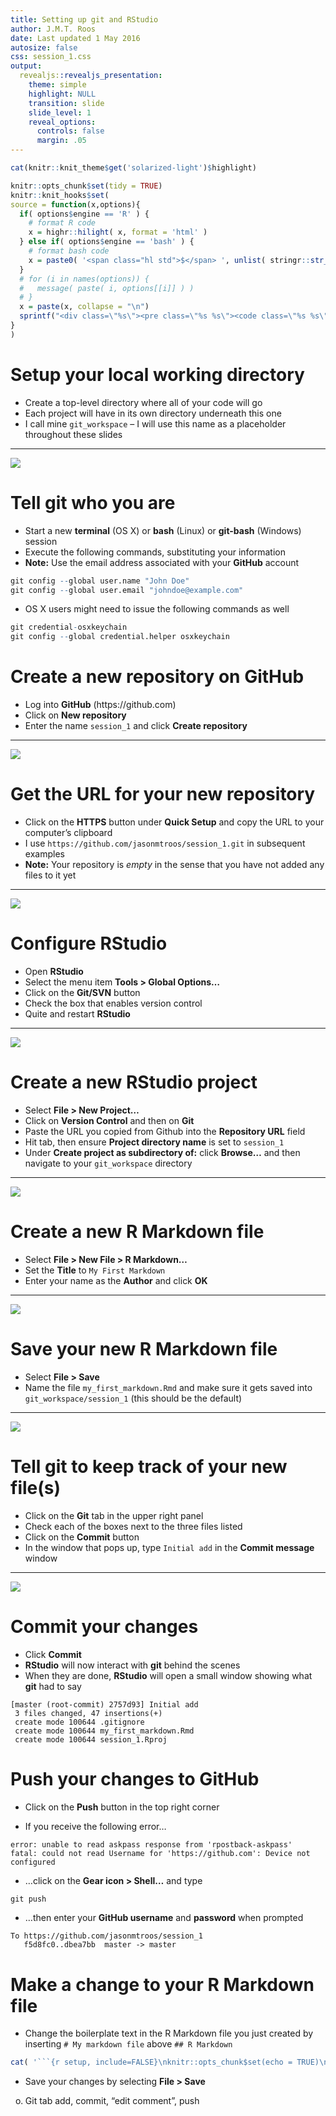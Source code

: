 ```yaml
---
title: Setting up git and RStudio
author: J.M.T. Roos
date: Last updated 1 May 2016
autosize: false
css: session_1.css
output: 
  revealjs::revealjs_presentation:
    theme: simple
    highlight: NULL
    transition: slide
    slide_level: 1
    reveal_options:
      controls: false
      margin: .05
---
```




```r
cat(knitr::knit_theme$get('solarized-light')$highlight)
```
```r
knitr::opts_chunk$set(tidy = TRUE)
knitr::knit_hooks$set(
source = function(x,options){
  if( options$engine == 'R' ) {
    # format R code
    x = highr::hilight( x, format = 'html' )
  } else if( options$engine == 'bash' ) {
    # format bash code
    x = paste0( '<span class="hl std">$</span> ', unlist( stringr::str_split( x, '\\n' ) ), '\n', collapse = '' )
  }
  # for (i in names(options)) {
  #   message( paste( i, options[[i]] ) )
  # }
  x = paste(x, collapse = "\n")
  sprintf("<div class=\"%s\"><pre class=\"%s %s\"><code class=\"%s %s\">%s</code></pre></div>\n", 'sourceCode', 'sourceCode', tolower(options$engine), 'sourceCode', tolower(options$engine), x)
}
)
```

Setup your local working directory
==================================
* Create a top-level directory where all of your code will go
* Each project will have in its own directory underneath this one
* I call mine `git_workspace` -- I will use this name as a placeholder throughout these slides

***
<div class='center'>
![](git_workspace.png)
</div>

Tell git who you are
==================================
* Start a new **terminal** (OS X) or **bash** (Linux) or **git-bash** (Windows) session
* Execute the following commands, substituting your information
* **Note:** Use the email address associated with your **GitHub** account

```r
git config --global user.name "John Doe"
git config --global user.email "johndoe@example.com"
```

* OS X users might need to issue the following commands as well
```r
git credential-osxkeychain
git config --global credential.helper osxkeychain
```



Create a new repository on GitHub
==================================
* Log into **GitHub** (https://github.com)
* Click on **New repository** 
* Enter the name `session_1` and click **Create repository**

***
<div class='center'>
![](github_new_repo.png)
</div>

Get the URL for your new repository
=====================================
* Click on the **HTTPS** button under **Quick Setup** and copy the URL to your computer's clipboard
* I use `https://github.com/jasonmtroos/session_1.git` in subsequent examples
* **Note:** Your repository is *empty* in the sense that you have not added any files to it yet

***
<div class='center'>
![](repository_uri.png)
</div>

Configure RStudio
=================================
*	Open **RStudio**
*	Select the menu item **Tools > Global Options...**
* Click on the **Git/SVN** button
* Check the box that enables version control
* Quite and restart **RStudio**

***
<div class='center'>
![](RStudio_global_opts.png)
</div>

Create a new RStudio project
=================================
* Select **File > New Project...**
* Click on **Version Control** and then on **Git**
* Paste the URL you copied from Github into the **Repository URL** field
* Hit tab, then ensure **Project directory name** is set to `session_1`
* Under **Create project as subdirectory of:** click **Browse...** and then navigate to your `git_workspace` directory

***
<div class='center'>
![](RStudio_new_from_git.png)
</div>

Create a new R Markdown file
================================

* Select **File > New File > R Markdown...**
* Set the **Title** to `My First Markdown`
* Enter your name as the **Author** and click **OK**

***
<div class='center'>
![](RStudio_new_markdown.png)
</div>

Save your new R Markdown file
===============================
* Select **File > Save**
* Name the file `my_first_markdown.Rmd` and make sure it gets saved into `git_workspace/session_1` (this should be the default)

***
<div class='center'>
![](RStudio_after_new_markdown.png)
</div>

Tell git to keep track of your new file(s)
===========================================
* Click on the **Git** tab in the upper right panel
* Check each of the boxes next to the three files listed
* Click on the **Commit** button
* In the window that pops up, type `Initial add` in the **Commit message** window

***
<div class='center'>
![](RStudio_git_commit.png)
</div>

Commit your changes
==========================
* Click **Commit**
* **RStudio** will now interact with **git** behind the scenes
* When they are done, **RStudio** will open a small window showing what **git** had to say

```
[master (root-commit) 2757d93] Initial add
 3 files changed, 47 insertions(+)
 create mode 100644 .gitignore
 create mode 100644 my_first_markdown.Rmd
 create mode 100644 session_1.Rproj
```

Push your changes to GitHub
==============================

* Click on the **Push** button in the top right corner

* If you receive the following error...

```
error: unable to read askpass response from 'rpostback-askpass'
fatal: could not read Username for 'https://github.com': Device not configured
```
* ...click on the **Gear icon > Shell...** and type

```r
git push
```

* ...then enter your **GitHub username** and **password** when prompted

```
To https://github.com/jasonmtroos/session_1
   f5d8fc0..dbea7bb  master -> master
```


Make a change to your R Markdown file
=======================================

* Change the boilerplate text in the R Markdown file you just created by inserting `# My markdown file` above `## R Markdown`

```r
cat( '```{r setup, include=FALSE}\nknitr::opts_chunk$set(echo = TRUE)\n```\n\n# My markdown file\n\n## R Markdown\n\nThis is an R Markdown document. Markdown...\n')
```
* Save your changes by selecting **File > Save**


o.	Git tab add, commit, “edit comment”, push


